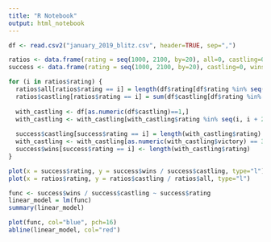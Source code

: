 ```yaml
---
title: "R Notebook"
output: html_notebook
---
```


```r
df <- read.csv2("january_2019_blitz.csv", header=TRUE, sep=",")

ratios <- data.frame(rating = seq(1000, 2100, by=20), all=0, castling=0)
success <- data.frame(rating = seq(1000, 2100, by=20), castling=0, wins=0)
```


```r
for (i in ratios$rating) {
  ratios$all[ratios$rating == i] = length(df$rating[df$rating %in% seq(i, i + 20)])
  ratios$castling[ratios$rating == i] = sum(df$castling[df$rating %in% seq(i, i + 20)])
  
  with_castling <- df[as.numeric(df$castling)==1,]
  with_castling <- with_castling[with_castling$rating %in% seq(i, i + 20),]
  
  success$castling[success$rating == i] = length(with_castling$rating)
  with_castling <- with_castling[as.numeric(with_castling$victory) == 3,]
  success$wins[success$rating == i] <- length(with_castling$rating)
}

plot(x = success$rating, y = success$wins / success$castling, type="l")
plot(x = ratios$rating, y = ratios$castling / ratios$all, type="l")
```
```r
func <- success$wins / success$castling ~ success$rating
linear_model = lm(func)
summary(linear_model)

plot(func, col="blue", pch=16)
abline(linear_model, col="red")
```
